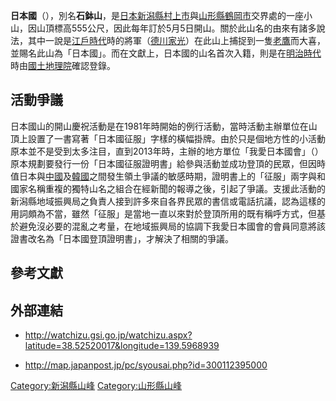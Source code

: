 '''日本國'''（{{lang-ja|日本国}}），別名'''石鉢山'''，是[[日本|日本]][[新潟縣|新潟縣]][[村上市|村上市]]與[[山形縣|山形縣]][[鶴岡市|鶴岡市]]交界處的一座小山，因山頂標高555公尺，因此每年訂於5月5日開山。關於此山名的由來有諸多說法，其中一說是[[江戶時代|江戶時代]]時的將軍（[[德川家光|德川家光]]）在此山上捕捉到一隻[[鷹|老鷹]]而大喜，並賜名此山為「日本國」{{R|JCast}}。而在文獻上，日本國的山名首次入籍，則是在[[明治時代|明治時代]]時由[[國土地理院|國土地理院]]確認登錄{{R|JCast}}。

==活動爭議==
日本國山的開山慶祝活動是在1981年時開始的例行活動，當時活動主辦單位在山頂上設置了一書寫著「日本國征服」字樣的橫幅掛牌。由於只是個地方性的小活動原本並不是受到太多注目，直到2013年時，主辦的地方單位「我愛日本國會」（{{lang|ja|日本国を愛する会}}）原本規劃要發行一份「日本國征服證明書」給參與活動並成功登頂的民眾，但因時值日本與[[中國|中國]]及[[韓國|韓國]]之間發生領土爭議的敏感時期，證明書上的「征服」兩字與和國家名稱重複的獨特山名之組合在經新聞的報導之後，引起了爭議。支援此活動的新潟縣地域振興局之負責人接到許多來自各界民眾的書信或電話抗議，認為這樣的用詞頗為不當，雖然「征服」是當地一直以來對於登頂所用的既有稱呼方式，但基於避免沒必要的混亂之考量，在地域振興局的協調下我愛日本國會的會員同意將該證書改名為「日本國登頂證明書」，才解決了相關的爭議。{{R|JCast}}

==參考文獻==
{{reflist|refs=
<ref name="JCast">{{Cite web |url=https://www.j-cast.com/2013/05/05174461.html?p=all |script-title=ja:新潟の小さな山の登頂証明書が物議 　「日本国征服」から変更する事態に |language=ja |archiveurl=https://web.archive.org/web/20210324181238/https://www.j-cast.com/2013/05/05174461.html?p=all |archivedate=2021-03-24 |publisher={{link-ja|J-CAST|ジェイ・キャスト|J-CAST新聞}} |date=2013-05-05 |accessdate=2018-07-24 |dead-url=no }}</ref>
}}

== 外部連結==
* {{ja}}http://watchizu.gsi.go.jp/watchizu.aspx?latitude=38.52520017&longitude=139.5968939 {{Wayback|url=http://watchizu.gsi.go.jp/watchizu.aspx?latitude=38.52520017&longitude=139.5968939 |date=20210312095631 }}
* {{ja}}http://map.japanpost.jp/pc/syousai.php?id=300112395000 {{Wayback|url=http://map.japanpost.jp/pc/syousai.php?id=300112395000 |date=20160304212005 }}

{{DEFAULTSORT:Nihonkoku-Yama}}
[[Category:新潟縣山峰|Category:新潟縣山峰]]
[[Category:山形縣山峰|Category:山形縣山峰]]